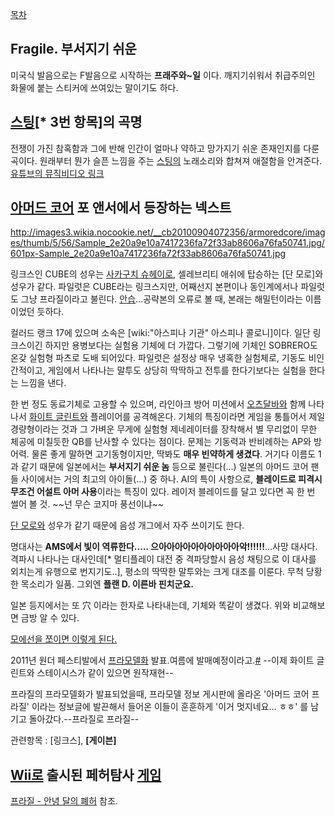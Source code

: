 [[목차]]

== Fragile. 부서지기 쉬운 ==
미국식 발음으로는 F발음으로 시작하는 '''프래주와~일''' 이다.
깨지기쉬워서 취급주의인 화물에 붙는 스티커에 쓰여있는 말이기도 하다.

== [[스팅]][* 3번 항목]의 곡명  ==
전쟁이 가진 참혹함과 그에 반해 인간이 얼마나 약하고 망가지기 쉬운 존재인지를 다룬 곡이다. 원래부터 뭔가 슬픈 느낌을 주는 [[스팅]]의 노래소리와 합쳐져 애절함을 안겨준다.
[http://www.youtube.com/watch?v=lB6a-iD6ZOY 유튜브의 뮤직비디오 링크]

== [[아머드 코어]] 포 앤서에서 등장하는 넥스트 ==
http://images3.wikia.nocookie.net/__cb20100904072356/armoredcore/images/thumb/5/56/Sample_2e20a9e10a7417236fa72f33ab8606a76fa50741.jpg/601px-Sample_2e20a9e10a7417236fa72f33ab8606a76fa50741.jpg

링크스인 CUBE의 성우는 [[사카구치 슈헤이]]로, 셀레브리티 애쉬에 탑승하는 [단 모로]와 성우가 같다. 파일럿은 CUBE라는 링크스지만, 어째선지 본편이나 동인계에서나 파일럿도 그냥 프라질이라고 불린다. [[안습]]...공략본의 오류로 볼 때, 본래는 해밀턴이라는 이름이었던 듯하다.

컬러드 랭크 17에 있으며 소속은 [wiki:"아스피나 기관" 아스피나 콜로니]이다. 일단 링크스이긴 하지만 용병보다는 실험용 기체에 더 가깝다. 그렇기에 기체인 SOBRERO도 온갖 실험형 파츠로 도배 되어있다. 파일럿은 설정상 매우 냉혹한 실험체로, 기동도 비인간적이고, 게임에서 나타나는 말투도 상당히 딱딱하고 전투를 한다기보다는 실험을 한다는 느낌을 낸다.

한 번 정도 동료기체로 고용할 수 있으며, 라인아크 방어 미션에서 [[오츠달바]]와 함께 나타나서 [[화이트 글린트]]와 플레이어를 공격해온다. 기체의 특징이라면 게임을 통틀어서 제일 경량형이라는 것과 그 가벼운 무게에 실험형 제네레이터를 장착해서 별 무리없이 무한 체공에 미칠듯한 QB를 난사할 수 있다는 점이다. 문제는 기동력과 반비례하는 AP와 방어력. 물론 좋게 말하면 고기동형이지만, 딱봐도 '''매우 빈약하게 생겼다'''. 거기다 이름도 1과 같기 때문에 일본에서는 '''부서지기 쉬운 놈''' 등으로 불린다(...) 일본의 아머드 코어 팬들 사이에서는 거의 최고의 아이돌(...) 중 하나.
AI의 특이 사항으로, '''블레이드로 피격시 무조건 어설트 아머 사용'''이라는 특징이 있다. 레이저 블레이드를 달고 있다면 꼭 한 번 썰어 볼 것. ~~넌 무슨 코지마 풍선이냐~~

[[단 모로]]와 성우가 같기 때문에 음성 개그에서 자주 쓰이기도 한다.

명대사는 '''AMS에서 빛이 역류한다..... 으아아아아아아아아아아악!!!!!!'''...사망 대사다.
격파시 나타나는 대사인데[* 멀티플레이 대전 중 격파당할시 음성 채팅으로 이 대사를 외치는게 유행으로 번지기도..], 평소의 딱딱한 말투와는 크게 대조를 이룬다. 무척 당황한 목소리가 일품. 그외엔 '''플랜 D. 이른바 핀치군요.'''

일본 등지에서는 또 穴 이라는 한자로 나타내는데, 기체와 똑같이 생겼다. 위와 비교해보면 금방 알 수 있다.

[http://pds18.egloos.com/pds/201006/21/25/fragile_.jpeg 모에선을 쪼이면 이렇게 된다.]

2011년 원더 페스티발에서 [[프라모델]]화 발표.여름에 발매예정이라고.[http://ruliweb.daum.net/ruliboard/read.htm?num=4885&table=plamodel_info&main=hb #]
--이제 화이트 글린트와 스테이시스가 같이 있으면 원작재현--

프라질의 프라모델화가 발표되었을때, 프라모델 정보 게시판에 올라온 '아머드 코어 프라질' 이라는 정보글에 발끈해서 들어온 이들이 훈훈하게 '이거 멋지네요... ㅎㅎ' 를 남기고 돌아갔다.--프라질로 프라질--

관련항목 : [링크스], '''[게이븐]'''

== [[Wii]]로 출시된 페허탐사 [[게임]] ==

[[프라질 - 안녕 달의 폐허]] 참조.
